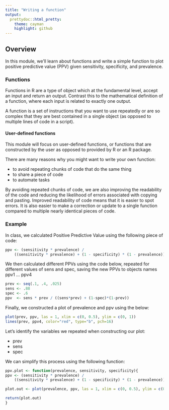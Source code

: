 ```yaml
---
title: "Writing a function"
output:
  prettydoc::html_pretty:
    theme: cayman
    highlight: github
---
```


## Overview

In this module, we'll learn about functions and write a simple function to plot
positive predictive value (PPV) given sensitivity, specificity, and prevalence.

### Functions

Functions in R are a type of object which at the fundamental level, accept an 
input and return an output.  Contrast this to the mathematical definition of a
function, where each input is related to exactly one output.

A function is a set of instructions that you want to use repeatedly or are so
complex that they are best contained in a single object (as opposed to multiple
lines of code in a script).

#### User-defined functions

This module will focus on user-defined functions, or functions that are 
constructed by the user as opposed to provided by R or an R package.

There are many reasons why you might want to write your own function:

- to avoid repeating chunks of code that do the same thing
- to share a piece of code 
- to automate tasks

By avoiding repeated chunks of code, we are also improving the readability of
the code and reducing the likelihood of errors associated with copying and
pasting.  Improved readability of code means that it is easier to spot errors.
It is also easier to make a correction or update to a single function compared 
to multiple nearly identical pieces of code.  

### Example

In class, we calculated Positive Predictive Value using the following piece of
code:

```r
ppv <- (sensitivity * prevalence) /
    ((sensitivity * prevalence) + (1 - specificity) * (1 - prevalence))
```

We then calculated different PPVs using the code below, repeated for different
values of sens and spec, saving the new PPVs to objects names ppv1 ... ppv4

```r
prev <- seq(.1, .4, .025)
sens <- .88
spec <- .6
ppv  <- sens * prev / ((sens*prev) + (1-spec)*(1-prev))
```

Finally, we constructed a plot of prevalence and ppv using the below:

```r
plot(prev, ppv, las = 1, xlim = c(0, 0.5), ylim = c(0, 1))
lines(prev, ppv4, color="red", type="b", pch=16)
```

Let's identify the variables we repeated when constructing our plot:

- prev
- sens
- spec

We can simplify this process using the following function:

```r
ppv.plot <- function(prevalence, sensitivity, specificity){
ppv <- (sensitivity * prevalence) /
    ((sensitivity * prevalence) + (1 - specificity) * (1 - prevalence))

plot.out <- plot(prevalence, ppv, las = 1, xlim = c(0, 0.5), ylim = c(0, 1))

return(plot.out)
}
```